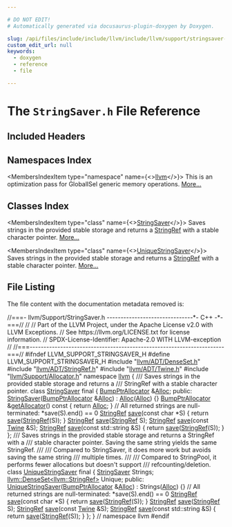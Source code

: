 ```yaml
---

# DO NOT EDIT!
# Automatically generated via docusaurus-plugin-doxygen by Doxygen.

slug: /api/files/include/include/llvm/include/llvm/support/stringsaver-h
custom_edit_url: null
keywords:
  - doxygen
  - reference
  - file

---
```





# The `StringSaver.h` File Reference

<DoxygenPage pluginConfig={pluginConfig}>



## Included Headers

<IncludesList>
<IncludesListItem
  filePath="llvm/ADT/DenseSet.h"
  permalink="/docs/api/files/include/include/llvm/include/llvm/adt/denseset-h"
  isLocal="true" />
<IncludesListItem
  filePath="llvm/ADT/StringRef.h"
  permalink="/docs/api/files/include/include/llvm/include/llvm/adt/stringref-h"
  isLocal="true" />
<IncludesListItem
  filePath="llvm/ADT/Twine.h"
  permalink="/docs/api/files/include/include/llvm/include/llvm/adt/twine-h"
  isLocal="true" />
<IncludesListItem
  filePath="llvm/Support/Allocator.h"
  permalink="/docs/api/files/include/include/llvm/include/llvm/support/allocator-h"
  isLocal="true" />
</IncludesList>

## Namespaces Index

<MembersIndex>

<MembersIndexItem
  type="namespace"
  name={<><a href="/docs/api/namespaces/llvm">llvm</a></>}>
This is an optimization pass for GlobalISel generic memory operations. <a href="/docs/api/namespaces/llvm/#details">More...</a>
</MembersIndexItem>

</MembersIndex>

## Classes Index

<MembersIndex>

<MembersIndexItem
  type="class"
  name={<><a href="/docs/api/classes/llvm/stringsaver">StringSaver</a></>}>
Saves strings in the provided stable storage and returns a <a href="/docs/api/classes/llvm/stringref">StringRef</a> with a stable character pointer. <a href="/docs/api/classes/llvm/stringsaver/#details">More...</a>
</MembersIndexItem>

<MembersIndexItem
  type="class"
  name={<><a href="/docs/api/classes/llvm/uniquestringsaver">UniqueStringSaver</a></>}>
Saves strings in the provided stable storage and returns a <a href="/docs/api/classes/llvm/stringref">StringRef</a> with a stable character pointer. <a href="/docs/api/classes/llvm/uniquestringsaver/#details">More...</a>
</MembersIndexItem>

</MembersIndex>


## File Listing

The file content with the documentation metadata removed is:

<ProgramListing>

<Link id="l00001" /><CodeLine lineNumber="1"><span class="doxyHighlightComment">//===- llvm/Support/StringSaver.h -------------------------------&#42;- C++ -&#42;-===//</span></CodeLine>
<Link id="l00002" /><CodeLine lineNumber="2"><span class="doxyHighlightComment">//</span></CodeLine>
<Link id="l00003" /><CodeLine lineNumber="3"><span class="doxyHighlightComment">// Part of the LLVM Project, under the Apache License v2.0 with LLVM Exceptions.</span></CodeLine>
<Link id="l00004" /><CodeLine lineNumber="4"><span class="doxyHighlightComment">// See https://llvm.org/LICENSE.txt for license information.</span></CodeLine>
<Link id="l00005" /><CodeLine lineNumber="5"><span class="doxyHighlightComment">// SPDX-License-Identifier: Apache-2.0 WITH LLVM-exception</span></CodeLine>
<Link id="l00006" /><CodeLine lineNumber="6"><span class="doxyHighlightComment">//</span></CodeLine>
<Link id="l00007" /><CodeLine lineNumber="7"><span class="doxyHighlightComment">//===----------------------------------------------------------------------===//</span></CodeLine>
<Link id="l00008" /><CodeLine lineNumber="8"></CodeLine>
<Link id="l00009" /><CodeLine lineNumber="9"><span class="doxyHighlightPreprocessor">#ifndef LLVM&#95;SUPPORT&#95;STRINGSAVER&#95;H</span></CodeLine>
<Link id="l00010" /><CodeLine lineNumber="10"><span class="doxyHighlightPreprocessor">#define LLVM&#95;SUPPORT&#95;STRINGSAVER&#95;H</span></CodeLine>
<Link id="l00011" /><CodeLine lineNumber="11"></CodeLine>
<Link id="l00012" /><CodeLine lineNumber="12"><span class="doxyHighlightPreprocessor">#include &quot;<a href="/docs/api/files/include/include/llvm/include/llvm/adt/denseset-h">llvm/ADT/DenseSet.h</a>&quot;</span></CodeLine>
<Link id="l00013" /><CodeLine lineNumber="13"><span class="doxyHighlightPreprocessor">#include &quot;<a href="/docs/api/files/include/include/llvm/include/llvm/adt/stringref-h">llvm/ADT/StringRef.h</a>&quot;</span></CodeLine>
<Link id="l00014" /><CodeLine lineNumber="14"><span class="doxyHighlightPreprocessor">#include &quot;<a href="/docs/api/files/include/include/llvm/include/llvm/adt/twine-h">llvm/ADT/Twine.h</a>&quot;</span></CodeLine>
<Link id="l00015" /><CodeLine lineNumber="15"><span class="doxyHighlightPreprocessor">#include &quot;<a href="/docs/api/files/include/include/llvm/include/llvm/support/allocator-h">llvm/Support/Allocator.h</a>&quot;</span></CodeLine>
<Link id="l00016" /><CodeLine lineNumber="16"></CodeLine>
<Link id="l00017" /><CodeLine lineNumber="17"><span class="doxyHighlightKeyword">namespace </span><span class="doxyHighlight"><a href="/docs/api/namespaces/llvm">llvm</a> &#123;</span></CodeLine>
<Link id="l00018" /><CodeLine lineNumber="18"></CodeLine>
<Link id="l00019" /><CodeLine lineNumber="19"><span class="doxyHighlightComment">/// Saves strings in the provided stable storage and returns a</span></CodeLine>
<Link id="l00020" /><CodeLine lineNumber="20"><span class="doxyHighlightComment">/// StringRef with a stable character pointer.</span></CodeLine>
<Link id="l00021" /><CodeLine lineNumber="21" lineLink="/docs/api/classes/llvm/stringsaver"><span class="doxyHighlightKeyword">class </span><span class="doxyHighlight"><a href="/docs/api/classes/llvm/stringsaver/#a62952a2bd713f974dd64b9679c98b549">StringSaver</a> final &#123;</span></CodeLine>
<Link id="l00022" /><CodeLine lineNumber="22"><span class="doxyHighlight">  <a href="/docs/api/namespaces/llvm/#a8e612822d4ba7bb36c9c79582a567108">BumpPtrAllocator</a> &amp;<a href="/docs/api/namespaces/llvm/#a264176188c0aadccd3ca5b6929b5a2e1aea571dc00aef155a16d4e7e1861e1682">Alloc</a>;</span></CodeLine>
<Link id="l00023" /><CodeLine lineNumber="23"></CodeLine>
<Link id="l00024" /><CodeLine lineNumber="24"><span class="doxyHighlightKeyword">public</span><span class="doxyHighlight">:</span></CodeLine>
<Link id="l00025" /><CodeLine lineNumber="25" lineLink="/docs/api/classes/llvm/stringsaver/#a62952a2bd713f974dd64b9679c98b549"><span class="doxyHighlight">  <a href="/docs/api/classes/llvm/stringsaver/#a62952a2bd713f974dd64b9679c98b549">StringSaver</a>(<a href="/docs/api/namespaces/llvm/#a8e612822d4ba7bb36c9c79582a567108">BumpPtrAllocator</a> &amp;<a href="/docs/api/namespaces/llvm/#a264176188c0aadccd3ca5b6929b5a2e1aea571dc00aef155a16d4e7e1861e1682">Alloc</a>) : <a href="/docs/api/namespaces/llvm/#a264176188c0aadccd3ca5b6929b5a2e1aea571dc00aef155a16d4e7e1861e1682">Alloc</a>(<a href="/docs/api/namespaces/llvm/#a264176188c0aadccd3ca5b6929b5a2e1aea571dc00aef155a16d4e7e1861e1682">Alloc</a>) &#123;&#125;</span></CodeLine>
<Link id="l00026" /><CodeLine lineNumber="26"></CodeLine>
<Link id="l00027" /><CodeLine lineNumber="27" lineLink="/docs/api/classes/llvm/stringsaver/#a09fc1ff6c9938776032363c578f93cbf"><span class="doxyHighlight">  <a href="/docs/api/namespaces/llvm/#a8e612822d4ba7bb36c9c79582a567108">BumpPtrAllocator</a> &amp;<a href="/docs/api/classes/llvm/stringsaver/#a09fc1ff6c9938776032363c578f93cbf">getAllocator</a>()</span><span class="doxyHighlightKeyword"> const </span><span class="doxyHighlight">&#123; </span><span class="doxyHighlightKeywordFlow">return</span><span class="doxyHighlight"> <a href="/docs/api/namespaces/llvm/#a264176188c0aadccd3ca5b6929b5a2e1aea571dc00aef155a16d4e7e1861e1682">Alloc</a>; &#125;</span></CodeLine>
<Link id="l00028" /><CodeLine lineNumber="28"></CodeLine>
<Link id="l00029" /><CodeLine lineNumber="29"><span class="doxyHighlight">  </span><span class="doxyHighlightComment">// All returned strings are null-terminated: &#42;save(S).end() == 0</span></CodeLine>
<Link id="l00030" /><CodeLine lineNumber="30" lineLink="/docs/api/classes/llvm/stringsaver/#ada08f15f76fa550da28d92b038b6644b"><span class="doxyHighlight">  <a href="/docs/api/classes/llvm/stringref">StringRef</a> <a href="/docs/api/classes/llvm/stringsaver/#ada08f15f76fa550da28d92b038b6644b">save</a>(</span><span class="doxyHighlightKeyword">const</span><span class="doxyHighlight"> </span><span class="doxyHighlightKeywordType">char</span><span class="doxyHighlight"> &#42;S) &#123; </span><span class="doxyHighlightKeywordFlow">return</span><span class="doxyHighlight"> <a href="/docs/api/classes/llvm/stringsaver/#ada08f15f76fa550da28d92b038b6644b">save</a>(<a href="/docs/api/classes/llvm/stringref">StringRef</a>(S)); &#125;</span></CodeLine>
<Link id="l00031" /><CodeLine lineNumber="31"><span class="doxyHighlight">  <a href="/docs/api/classes/llvm/stringref">StringRef</a> <a href="/docs/api/classes/llvm/stringsaver/#ada08f15f76fa550da28d92b038b6644b">save</a>(<a href="/docs/api/classes/llvm/stringref">StringRef</a> S);</span></CodeLine>
<Link id="l00032" /><CodeLine lineNumber="32"><span class="doxyHighlight">  <a href="/docs/api/classes/llvm/stringref">StringRef</a> <a href="/docs/api/classes/llvm/stringsaver/#ada08f15f76fa550da28d92b038b6644b">save</a>(</span><span class="doxyHighlightKeyword">const</span><span class="doxyHighlight"> <a href="/docs/api/classes/llvm/twine">Twine</a> &amp;S);</span></CodeLine>
<Link id="l00033" /><CodeLine lineNumber="33" lineLink="/docs/api/classes/llvm/stringsaver/#affdf2d34110497df6ef576e0114e7fda"><span class="doxyHighlight">  <a href="/docs/api/classes/llvm/stringref">StringRef</a> <a href="/docs/api/classes/llvm/stringsaver/#affdf2d34110497df6ef576e0114e7fda">save</a>(</span><span class="doxyHighlightKeyword">const</span><span class="doxyHighlight"> std::string &amp;S) &#123; </span><span class="doxyHighlightKeywordFlow">return</span><span class="doxyHighlight"> <a href="/docs/api/classes/llvm/stringsaver/#affdf2d34110497df6ef576e0114e7fda">save</a>(<a href="/docs/api/classes/llvm/stringref">StringRef</a>(S)); &#125;</span></CodeLine>
<Link id="l00034" /><CodeLine lineNumber="34"><span class="doxyHighlight">&#125;;</span></CodeLine>
<Link id="l00035" /><CodeLine lineNumber="35"></CodeLine>
<Link id="l00036" /><CodeLine lineNumber="36"><span class="doxyHighlightComment">/// Saves strings in the provided stable storage and returns a StringRef with a</span></CodeLine>
<Link id="l00037" /><CodeLine lineNumber="37"><span class="doxyHighlightComment">/// stable character pointer. Saving the same string yields the same StringRef.</span></CodeLine>
<Link id="l00038" /><CodeLine lineNumber="38"><span class="doxyHighlightComment">///</span></CodeLine>
<Link id="l00039" /><CodeLine lineNumber="39"><span class="doxyHighlightComment">/// Compared to StringSaver, it does more work but avoids saving the same string</span></CodeLine>
<Link id="l00040" /><CodeLine lineNumber="40"><span class="doxyHighlightComment">/// multiple times.</span></CodeLine>
<Link id="l00041" /><CodeLine lineNumber="41"><span class="doxyHighlightComment">///</span></CodeLine>
<Link id="l00042" /><CodeLine lineNumber="42"><span class="doxyHighlightComment">/// Compared to StringPool, it performs fewer allocations but doesn&#39;t support</span></CodeLine>
<Link id="l00043" /><CodeLine lineNumber="43"><span class="doxyHighlightComment">/// refcounting/deletion.</span></CodeLine>
<Link id="l00044" /><CodeLine lineNumber="44" lineLink="/docs/api/classes/llvm/uniquestringsaver"><span class="doxyHighlightKeyword">class </span><span class="doxyHighlight"><a href="/docs/api/classes/llvm/uniquestringsaver/#a00c2d4981873c0d420f8a5a022767bdb">UniqueStringSaver</a> final &#123;</span></CodeLine>
<Link id="l00045" /><CodeLine lineNumber="45"><span class="doxyHighlight">  <a href="/docs/api/classes/llvm/stringsaver">StringSaver</a> Strings;</span></CodeLine>
<Link id="l00046" /><CodeLine lineNumber="46"><span class="doxyHighlight">  <a href="/docs/api/classes/llvm/denseset">llvm::DenseSet&lt;llvm::StringRef&gt;</a> Unique;</span></CodeLine>
<Link id="l00047" /><CodeLine lineNumber="47"></CodeLine>
<Link id="l00048" /><CodeLine lineNumber="48"><span class="doxyHighlightKeyword">public</span><span class="doxyHighlight">:</span></CodeLine>
<Link id="l00049" /><CodeLine lineNumber="49" lineLink="/docs/api/classes/llvm/uniquestringsaver/#a00c2d4981873c0d420f8a5a022767bdb"><span class="doxyHighlight">  <a href="/docs/api/classes/llvm/uniquestringsaver/#a00c2d4981873c0d420f8a5a022767bdb">UniqueStringSaver</a>(<a href="/docs/api/namespaces/llvm/#a8e612822d4ba7bb36c9c79582a567108">BumpPtrAllocator</a> &amp;<a href="/docs/api/namespaces/llvm/#a264176188c0aadccd3ca5b6929b5a2e1aea571dc00aef155a16d4e7e1861e1682">Alloc</a>) : Strings(<a href="/docs/api/namespaces/llvm/#a264176188c0aadccd3ca5b6929b5a2e1aea571dc00aef155a16d4e7e1861e1682">Alloc</a>) &#123;&#125;</span></CodeLine>
<Link id="l00050" /><CodeLine lineNumber="50"></CodeLine>
<Link id="l00051" /><CodeLine lineNumber="51"><span class="doxyHighlight">  </span><span class="doxyHighlightComment">// All returned strings are null-terminated: &#42;save(S).end() == 0</span></CodeLine>
<Link id="l00052" /><CodeLine lineNumber="52" lineLink="/docs/api/classes/llvm/uniquestringsaver/#aaa37b5fdb34477a1eb3361f7ee9717f3"><span class="doxyHighlight">  <a href="/docs/api/classes/llvm/stringref">StringRef</a> <a href="/docs/api/classes/llvm/uniquestringsaver/#aaa37b5fdb34477a1eb3361f7ee9717f3">save</a>(</span><span class="doxyHighlightKeyword">const</span><span class="doxyHighlight"> </span><span class="doxyHighlightKeywordType">char</span><span class="doxyHighlight"> &#42;S) &#123; </span><span class="doxyHighlightKeywordFlow">return</span><span class="doxyHighlight"> <a href="/docs/api/classes/llvm/uniquestringsaver/#aaa37b5fdb34477a1eb3361f7ee9717f3">save</a>(<a href="/docs/api/classes/llvm/stringref">StringRef</a>(S)); &#125;</span></CodeLine>
<Link id="l00053" /><CodeLine lineNumber="53"><span class="doxyHighlight">  <a href="/docs/api/classes/llvm/stringref">StringRef</a> <a href="/docs/api/classes/llvm/uniquestringsaver/#aaa37b5fdb34477a1eb3361f7ee9717f3">save</a>(<a href="/docs/api/classes/llvm/stringref">StringRef</a> S);</span></CodeLine>
<Link id="l00054" /><CodeLine lineNumber="54"><span class="doxyHighlight">  <a href="/docs/api/classes/llvm/stringref">StringRef</a> <a href="/docs/api/classes/llvm/uniquestringsaver/#aaa37b5fdb34477a1eb3361f7ee9717f3">save</a>(</span><span class="doxyHighlightKeyword">const</span><span class="doxyHighlight"> <a href="/docs/api/classes/llvm/twine">Twine</a> &amp;S);</span></CodeLine>
<Link id="l00055" /><CodeLine lineNumber="55" lineLink="/docs/api/classes/llvm/uniquestringsaver/#a4c9319bb0d86788ba24f2013dd572c42"><span class="doxyHighlight">  <a href="/docs/api/classes/llvm/stringref">StringRef</a> <a href="/docs/api/classes/llvm/uniquestringsaver/#a4c9319bb0d86788ba24f2013dd572c42">save</a>(</span><span class="doxyHighlightKeyword">const</span><span class="doxyHighlight"> std::string &amp;S) &#123; </span><span class="doxyHighlightKeywordFlow">return</span><span class="doxyHighlight"> <a href="/docs/api/classes/llvm/uniquestringsaver/#a4c9319bb0d86788ba24f2013dd572c42">save</a>(<a href="/docs/api/classes/llvm/stringref">StringRef</a>(S)); &#125;</span></CodeLine>
<Link id="l00056" /><CodeLine lineNumber="56"><span class="doxyHighlight">&#125;;</span></CodeLine>
<Link id="l00057" /><CodeLine lineNumber="57"></CodeLine>
<Link id="l00058" /><CodeLine lineNumber="58"><span class="doxyHighlight">&#125; </span><span class="doxyHighlightComment">// namespace llvm</span></CodeLine>
<Link id="l00059" /><CodeLine lineNumber="59"><span class="doxyHighlightPreprocessor">#endif</span></CodeLine>

</ProgramListing>


</DoxygenPage>
